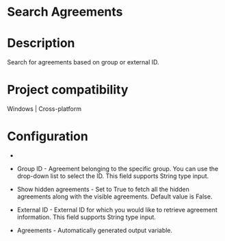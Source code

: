 ﻿# Search Agreements

# Description

Search for agreements based on group or external ID.

# Project compatibility

Windows | Cross-platform

# Configuration

* 
* Group ID - Agreement belonging to the specific group. You can use the drop-down list to select the ID. This field supports String type input.
* Show hidden agreements - Set to True to fetch all the hidden agreements along with the visible agreements. Default value is False.
* External ID - External ID for which you would like to retrieve agreement information. This field supports String type input.









* Agreements - Automatically generated output variable.
